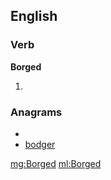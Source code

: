 ==English==

===Verb===
'''Borged'''

# {{past of|[[Borg]]}}

===Anagrams===
* {{alphagram|bdegor}}
* [[bodger#English|bodger]]

[[mg:Borged]]
[[ml:Borged]]